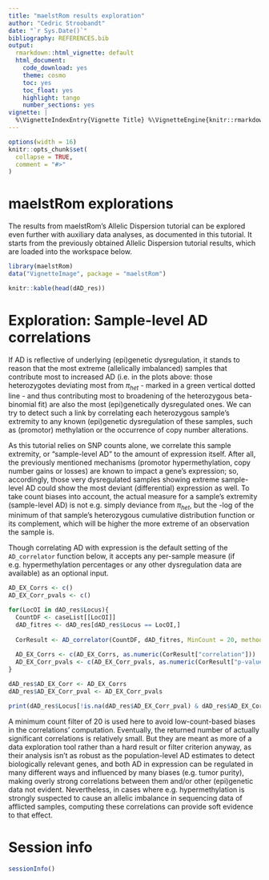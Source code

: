 ```yaml
---
title: "maelstRom results exploration"
author: "Cedric Stroobandt"
date: "`r Sys.Date()`"
bibliography: REFERENCES.bib
output:
  rmarkdown::html_vignette: default
  html_document:
    code_download: yes
    theme: cosmo
    toc: yes
    toc_float: yes
    highlight: tango
    number_sections: yes
vignette: |
  %\VignetteIndexEntry{Vignette Title} %\VignetteEngine{knitr::rmarkdown} %\VignetteEncoding{UTF-8}
---
```


```r
options(width = 16)
knitr::opts_chunk$set(
  collapse = TRUE,
  comment = "#>"
)
```

# maelstRom explorations

The results from maelstRom's Allelic Dispersion tutorial can be explored even further with auxiliary data analyses, as documented in this tutorial. It starts from the previously obtained Allelic Dispersion tutorial results, which are loaded into the workspace below.

```r
library(maelstRom)
data("VignetteImage", package = "maelstRom")

knitr::kable(head(dAD_res))
```

# Exploration: Sample-level AD correlations

If AD is reflective of underlying (epi)genetic dysregulation, it stands to reason that the most extreme (allelically imbalanced) samples that contribute most to increased AD (i.e. in the plots above: those heterozygotes deviating most from $\pi_{het}$ - marked in a green vertical dotted line - and thus contributing most to broadening of the heterozygous beta-binomial fit) are also the most (epi)genetically dysregulated ones. We can try to detect such a link by correlating each heterozygous sample's extremity to any known (epi)genetic dysregulation of these samples, such as (promotor) methylation or the occurrence of copy number alterations.

As this tutorial relies on SNP counts alone, we correlate this sample extremity, or "sample-level AD" to the amount of expression itself. After all, the previously mentioned mechanisms (promotor hypermethylation, copy number gains or losses) are known to impact a gene's expression; so, accordingly, those very dysregulated samples showing extreme sample-level AD could show the most deviant (differential) expression as well. To take count biases into account, the actual measure for a sample's extremity (sample-level AD) is not e.g. simply deviance from $\pi_{het}$, but the -log of the minimum of that sample’s heterozygous cumulative distribution function or its complement, which will be higher the more extreme of an observation the sample is.

Though correlating AD  with expression is the default setting of the `AD_correlator` function below, it accepts any per-sample measure (if e.g. hypermethylation percentages or any other dysregulation data are available) as an optional input.

```r
AD_EX_Corrs <- c()
AD_EX_Corr_pvals <- c()

for(LocOI in dAD_res$Locus){
  CountDF <- caseList[[LocOI]]
  dAD_fitres <- dAD_res[dAD_res$Locus == LocOI,]
  
  CorResult <- AD_correlator(CountDF, dAD_fitres, MinCount = 20, method = "spearman")
  
  AD_EX_Corrs <- c(AD_EX_Corrs, as.numeric(CorResult["correlation"]))
  AD_EX_Corr_pvals <- c(AD_EX_Corr_pvals, as.numeric(CorResult["p-value"]))
}

dAD_res$AD_EX_Corr <- AD_EX_Corrs
dAD_res$AD_EX_Corr_pval <- AD_EX_Corr_pvals

print(dAD_res$Locus[!is.na(dAD_res$AD_EX_Corr_pval) & dAD_res$AD_EX_Corr_pval < 0.05 & dAD_res$HWEC > 0.001 & dAD_res$HWET > 0.001])
```

A minimum count filter of 20 is used here to avoid low-count-based biases in the correlations' computation. Eventually, the returned number of actually significant correlations is relatively small. But they are meant as more of a data exploration tool rather than a hard result or filter criterion anyway, as their analysis isn't as robust as the population-level AD estimates to detect biologically relevant genes, and both AD in expression can be regulated in many different ways and influenced by many biases (e.g. tumor purity), making overly strong correlations between them and/or other (epi)genetic data not evident. Nevertheless, in cases where e.g. hypermethylation is strongly suspected to cause an allelic imbalance in sequencing data of afflicted samples, computing these correlations can provide soft evidence to that effect.

# Session info

```r
sessionInfo()
```
